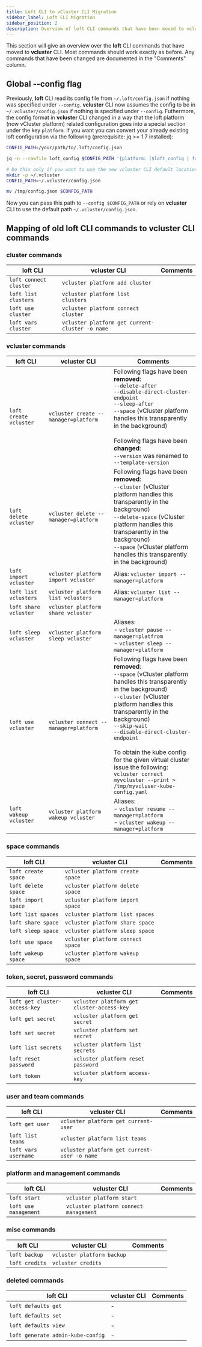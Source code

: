 ```yaml
---
title: Loft CLI to vCluster CLI Migration
sidebar_label: Loft CLI Migration
sidebar_position: 2
description: Overview of loft CLI commands that have been moved to vcluster CLI
---
```


This section will give an overview over the **loft** CLI commands that have moved to **vcluster** CLI.
Most commands should work exactly as before. Any commands that have been changed are documented in the "Comments" column.

## Global --config flag

Previously, **loft** CLI read its config file from `~/.loft/config.json` if nothing was specified under `--config`. **vcluster** CLI now assumes the config to be in `~/.vcluster/config.json` if nothing is specified under `--config`.
Futhermore, the config format in **vcluster** CLI changed in a way that the loft platform (now vCluster platform) related configuration goes into a special section under the key `platform`.
If you want you can convert your already existing loft configuration via the following (prerequisite: jq >= 1.7 installed):

```bash
CONFIG_PATH=/your/path/to/.loft/config.json

jq -n --rawfile loft_config $CONFIG_PATH '{platform: ($loft_config | fromjson)}' -c > /tmp/config.json

# Do this only if you want to use the new vcluster CLI default location
mkdir -p ~/.vcluster
CONFIG_PATH=~/.vcluster/config.json

mv /tmp/config.json $CONFIG_PATH
```

Now you can pass this path to `--config $CONFIG_PATH` or rely on **vcluster** CLI to use the default path `~/.vcluster/config.json`.

## Mapping of old loft CLI commands to vcluster CLI commands

### cluster commands

| loft CLI                          | vcluster CLI                                    | Comments                                                                                                                                                                                                                                                                                                      |
|-----------------------------------|-------------------------------------------------|---------------------------------------------------------------------------------------------------------------------------------------------------------------------------------------------------------------------------------------------------------------------------------------------------------------|
| `loft connect cluster`            | `vcluster platform add cluster`                 |                                                                                                                                                                                                                                                                                                               |
| `loft list clusters`              | `vcluster platform list clusters`               |                                                                                                                                                                                                                                                                                                               |
| `loft use cluster`                | `vcluster platform connect cluster`             |                                                                                                                                                                                                                                                                                                               |
| `loft vars cluster`               | `vcluster platform get current-cluster -o name` |                                                                                                                                                                                                                                                                                                               |

### vcluster commands

| loft CLI                          | vcluster CLI                                    | Comments                                                                                                                                                                                                                                                                                                                                                                                                                                                 |
|-----------------------------------|-------------------------------------------------|----------------------------------------------------------------------------------------------------------------------------------------------------------------------------------------------------------------------------------------------------------------------------------------------------------------------------------------------------------------------------------------------------------------------------------------------------------|
| `loft create vcluster`            | `vcluster create --manager=platform`            | Following flags have been **removed**:<br/>`--delete-after`<br/>`--disable-direct-cluster-endpoint`<br/>`--sleep-after`<br/>`--space` (vCluster platform handles this transparently in the background)<br/><br/>Following flags have been **changed**:<br/>`--version` was renamed to `--template-version`                                                                                                                                               |
| `loft delete vcluster`            | `vcluster delete --manager=platform`            | Following flags have been **removed**:<br/>`--cluster` (vCluster platform handles this transparently in the background)<br/>`--delete-space` (vCluster platform handles this transparently in the background)<br/>`--space` (vCluster platform handles this transparently in the background)                                                                                                                                                             |
| `loft import vcluster`            | `vcluster platform import vcluster`             | Alias: `vcluster import --manager=platform`                                                                                                                                                                                                                                                                                                                                                                                                              |
| `loft list vclusters`             | `vcluster platform list vclusters`              | Alias: `vcluster list --manager=platform`                                                                                                                                                                                                                                                                                                                                                                                                                |
| `loft share vcluster`             | `vcluster platform share vcluster`              |                                                                                                                                                                                                                                                                                                                                                                                                                                                          |
| `loft sleep vcluster`             | `vcluster platform sleep vcluster`              | Aliases:<br/>- `vcluster pause --manager=platfrom`<br/>- `vcluster sleep --manager=platform`                                                                                                                                                                                                                                                                                                                                                             |
| `loft use vcluster`               | `vcluster connect --manager=platform`           | Following flags have been **removed**:<br/>`--space` (vCluster platform handles this transparently in the background)<br/>`--cluster` (vCluster platform handles this transparently in the background)<br/>`--skip-wait`<br/>`--disable-direct-cluster-endpoint`<br/><br/>To obtain the kube config for the given virtual cluster issue the following:<br/>`vcluster connect myvcluster --print > /tmp/myvcluser-kube-config.yaml`                       |
| `loft wakeup vcluster`            | `vcluster platform wakeup vcluster`             | Aliases:<br/>- `vcluster resume --manager=platform`<br/>- `vcluster wakeup --manager=platform`                                                                                                                                                                                                                                                                                                                                                           |

### space commands

| loft CLI                          | vcluster CLI                                    | Comments                                                                                                                                                                                                                                                                                                      |
|-----------------------------------|-------------------------------------------------|---------------------------------------------------------------------------------------------------------------------------------------------------------------------------------------------------------------------------------------------------------------------------------------------------------------|
| `loft create space`               | `vcluster platform create space`                |                                                                                                                                                                                                                                                                                                               |
| `loft delete space`               | `vcluster platform delete space`                |                                                                                                                                                                                                                                                                                                               |
| `loft import space`               | `vcluster platform import space`                |                                                                                                                                                                                                                                                                                                               |
| `loft list spaces`                | `vcluster platform list spaces`                 |                                                                                                                                                                                                                                                                                                               |
| `loft share space`                | `vcluster platform share space`                 |                                                                                                                                                                                                                                                                                                               |
| `loft sleep space`                | `vcluster platform sleep space`                 |                                                                                                                                                                                                                                                                                                               |
| `loft use space`                  | `vcluster platform connect space`               |                                                                                                                                                                                                                                                                                                               |
| `loft wakeup space`               | `vcluster platform wakeup space`                |                                                                                                                                                                                                                                                                                                               |

### token, secret, password commands

| loft CLI                          | vcluster CLI                                    | Comments                                                                                                                                                                                                                                                                                                      |
|-----------------------------------|-------------------------------------------------|---------------------------------------------------------------------------------------------------------------------------------------------------------------------------------------------------------------------------------------------------------------------------------------------------------------|
| `loft get cluster-access-key`     | `vcluster platform get cluster-access-key`      |                                                                                                                                                                                                                                                                                                               |
| `loft get secret`                 | `vcluster platform get secret`                  |                                                                                                                                                                                                                                                                                                               |
| `loft set secret`                 | `vcluster platform set secret`                  |                                                                                                                                                                                                                                                                                                               |
| `loft list secrets`               | `vcluster platform list secrets`                |                                                                                                                                                                                                                                                                                                               |
| `loft reset password`             | `vcluster platform reset password`              |                                                                                                                                                                                                                                                                                                               |
| `loft token`                      | `vcluster platform access-key`                  |                                                                                                                                                                                                                                                                                                               |

### user and team commands

| loft CLI                          | vcluster CLI                                    | Comments                                                                                                                                                                                                                                                                                                      |
|-----------------------------------|-------------------------------------------------|---------------------------------------------------------------------------------------------------------------------------------------------------------------------------------------------------------------------------------------------------------------------------------------------------------------|
| `loft get user`                   | `vcluster platform get current-user`            |                                                                                                                                                                                                                                                                                                               |
| `loft list teams`                 | `vcluster platform list teams`                  |                                                                                                                                                                                                                                                                                                               |
| `loft vars username`              | `vcluster platform get current-user -o name`    |                                                                                                                                                                                                                                                                                                               |

### platform and management commands

| loft CLI                          | vcluster CLI                                    | Comments                                                                                                                                                                                                                                                                                                      |
|-----------------------------------|-------------------------------------------------|---------------------------------------------------------------------------------------------------------------------------------------------------------------------------------------------------------------------------------------------------------------------------------------------------------------|
| `loft start`                      | `vcluster platform start`                       |                                                                                                                                                                                                                                                                                                               |
| `loft use management`             | `vcluster platform connect management`          |                                                                                                                                                                                                                                                                                                               |

### misc commands

| loft CLI                          | vcluster CLI                                    | Comments                                                                                                                                                                                                                                                                                                      |
|-----------------------------------|-------------------------------------------------|---------------------------------------------------------------------------------------------------------------------------------------------------------------------------------------------------------------------------------------------------------------------------------------------------------------|
| `loft backup`                     | `vcluster platform backup`                      |                                                                                                                                                                                                                                                                                                               |
| `loft credits`                    | `vcluster credits`                              |                                                                                                                                                                                                                                                                                                               |

### deleted commands

| loft CLI                          | vcluster CLI                                    | Comments                                                                                                                                                                                                                                                                                                      |
|-----------------------------------|-------------------------------------------------|---------------------------------------------------------------------------------------------------------------------------------------------------------------------------------------------------------------------------------------------------------------------------------------------------------------|
| `loft defaults get`               | -                                               |                                                                                                                                                                                                                                                                                                               |
| `loft defaults set`               | -                                               |                                                                                                                                                                                                                                                                                                               |
| `loft defaults view`              | -                                               |                                                                                                                                                                                                                                                                                                               |
| `loft generate admin-kube-config` | -                                               |                                                                                                                                                                                                                                                                                                               |

